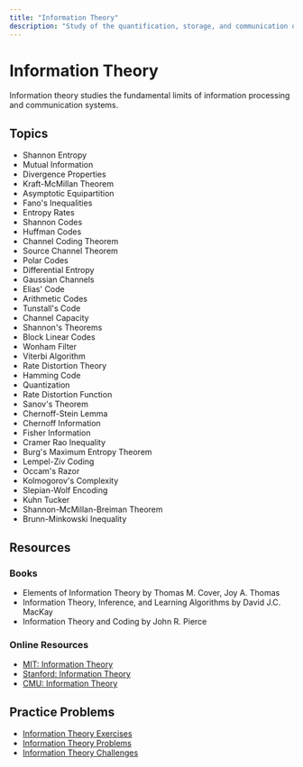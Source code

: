 ```yaml
---
title: "Information Theory"
description: "Study of the quantification, storage, and communication of information"
---
```


# Information Theory

Information theory studies the fundamental limits of information processing and communication systems.

## Topics

- Shannon Entropy
- Mutual Information
- Divergence Properties
- Kraft-McMillan Theorem
- Asymptotic Equipartition
- Fano's Inequalities
- Entropy Rates
- Shannon Codes
- Huffman Codes
- Channel Coding Theorem
- Source Channel Theorem
- Polar Codes
- Differential Entropy
- Gaussian Channels
- Elias' Code
- Arithmetic Codes
- Tunstall's Code
- Channel Capacity
- Shannon's Theorems
- Block Linear Codes
- Wonham Filter
- Viterbi Algorithm
- Rate Distortion Theory
- Hamming Code
- Quantization
- Rate Distortion Function
- Sanov's Theorem
- Chernoff-Stein Lemma
- Chernoff Information
- Fisher Information
- Cramer Rao Inequality
- Burg's Maximum Entropy Theorem
- Lempel-Ziv Coding
- Occam's Razor
- Kolmogorov's Complexity
- Slepian-Wolf Encoding
- Kuhn Tucker
- Shannon-McMillan-Breiman Theorem
- Brunn-Minkowski Inequality

## Resources

### Books

- Elements of Information Theory by Thomas M. Cover, Joy A. Thomas
- Information Theory, Inference, and Learning Algorithms by David J.C. MacKay
- Information Theory and Coding by John R. Pierce

### Online Resources

- [MIT: Information Theory](https://ocw.mit.edu/courses/electrical-engineering-and-computer-science/6-441-information-theory-spring-2016/)
- [Stanford: Information Theory](https://www.coursera.org/learn/information-theory)
- [CMU: Information Theory](https://www.cs.cmu.edu/~venkatg/teaching/ITCS-spr2013/)

## Practice Problems

- [Information Theory Exercises](https://www.cs.cornell.edu/courses/cs6830/2019sp/)
- [Information Theory Problems](https://www.cs.cmu.edu/~venkatg/teaching/ITCS-spr2013/)
- [Information Theory Challenges](https://www.coursera.org/learn/information-theory) 